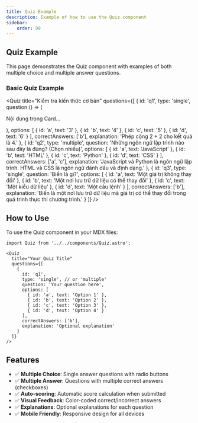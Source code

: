```yaml
---
title: Quiz Example
description: Example of how to use the Quiz component
sidebar:
    order: 99
---
```



## Quiz Example

This page demonstrates the Quiz component with examples of both multiple choice and multiple answer questions.

### Basic Quiz Example

<Quiz 
  title="Kiểm tra kiến thức cơ bản" 
  questions={[
    {
      id: 'q1',
      type: 'single',
      question:() => (
        <Card title="Ví dụ">
    <p>Nội dung trong Card…</p>
  </Card>
      ),
      options: [
        { id: 'a', text: '3' },
        { id: 'b', text: '4' },
        { id: 'c', text: '5' },
        { id: 'd', text: '6' }
      ],
      correctAnswers: ['b'],
      explanation: 'Phép cộng 2 + 2 cho kết quả là 4.'
    },
    {
      id: 'q2',
      type: 'multiple',
      question: 'Những ngôn ngữ lập trình nào sau đây là đúng? (Chọn nhiều)',
      options: [
        { id: 'a', text: 'JavaScript' },
        { id: 'b', text: 'HTML' },
        { id: 'c', text: 'Python' },
        { id: 'd', text: 'CSS' }
      ],
      correctAnswers: ['a', 'c'],
      explanation: 'JavaScript và Python là ngôn ngữ lập trình. HTML và CSS là ngôn ngữ đánh dấu và định dạng.'
    },
    {
      id: 'q3',
      type: 'single',
      question: 'Biến là gì?',
      options: [
        { id: 'a', text: 'Một giá trị không thay đổi' },
        { id: 'b', text: 'Một nơi lưu trữ dữ liệu có thể thay đổi' },
        { id: 'c', text: 'Một kiểu dữ liệu' },
        { id: 'd', text: 'Một câu lệnh' }
      ],
      correctAnswers: ['b'],
      explanation: 'Biến là một nơi lưu trữ dữ liệu mà giá trị có thể thay đổi trong quá trình thực thi chương trình.'
    }
  ]} 
/>

## How to Use

To use the Quiz component in your MDX files:

```astro
import Quiz from '../../components/Quiz.astro';

<Quiz 
  title="Your Quiz Title"
  questions={[
    {
      id: 'q1',
      type: 'single', // or 'multiple'
      question: 'Your question here',
      options: [
        { id: 'a', text: 'Option 1' },
        { id: 'b', text: 'Option 2' },
        { id: 'c', text: 'Option 3' },
        { id: 'd', text: 'Option 4' }
      ],
      correctAnswers: ['b'],
      explanation: 'Optional explanation'
    }
  ]}
/>
```

## Features

- ✅ **Multiple Choice**: Single answer questions with radio buttons
- ✅ **Multiple Answer**: Questions with multiple correct answers (checkboxes)
- ✅ **Auto-scoring**: Automatic score calculation when submitted
- ✅ **Visual Feedback**: Color-coded correct/incorrect answers
- ✅ **Explanations**: Optional explanations for each question
- ✅ **Mobile Friendly**: Responsive design for all devices

